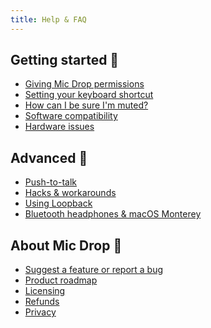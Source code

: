 ```yaml
---
title: Help & FAQ
---
```



<Panel>

## Getting started 👋

- [Giving Mic Drop permissions](/help/permissions)
- [Setting your keyboard shortcut](/help/keyboard-shortcut)
- [How can I be sure I'm muted?](/help/am-i-muted)
- [Software compatibility](/help/compatibility)
- [Hardware issues](/help/hardware-issues)

## Advanced 🧪

- [Push-to-talk](/help/push-to-talk)
- [Hacks &amp; workarounds](/help/hacks-and-workarounds)
- [Using Loopback](/help/using-loopback)
- [Bluetooth headphones &amp; macOS Monterey](/help/monterey-bluetooth)

## About Mic Drop 🎤

- [Suggest a feature or report a bug](mailto:micdrop@octopusthink.com)
- [Product roadmap](/roadmap)
- [Licensing](/help/licensing)
- [Refunds](/help/refunds)
- [Privacy](/privacy)

<HelpFooter index />

</Panel>
